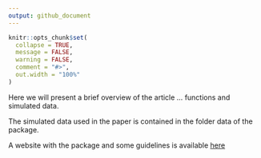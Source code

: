 ```yaml
---
output: github_document
---
```


<!-- README.md is generated from README.Rmd. Please edit that file -->



```r
knitr::opts_chunk$set(
  collapse = TRUE,
  message = FALSE,
  warning = FALSE,
  comment = "#>",
  out.width = "100%"
)
```


Here we will present a brief overview of the article ... functions and simulated data. 

The simulated data used in the paper is contained in the folder data of the package. 

A website with the package and some guidelines is available  [here](https://danilosarti.github.io/frontiers_omics/) 




    
